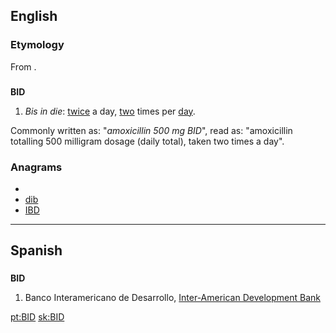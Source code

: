 {{wikipedia|dab=bid}}
{{also|bid}}
==English==

===Etymology===
From {{etyl|la}} {{term|bis|lang=la}} {{term|lang=la|in}} {{term|lang=la|die|diē}}.

==={{initialism}}===
'''BID'''

# {{medicine}} ''Bis in die'': [[twice]] a day, [[two]] times per [[day]].
Commonly written as: "''amoxicillin 500 mg BID''",  read as: "amoxicillin totalling 500 milligram dosage (daily total), taken two times a day".

===Anagrams===
* {{alphagram|bdi}}
* [[dib#English|dib]]
* [[IBD#English|IBD]]


----

==Spanish==

==={{abbreviation|es}}===
'''BID'''

# Banco Interamericano de Desarrollo, [[Inter-American Development Bank]]

[[pt:BID]]
[[sk:BID]]